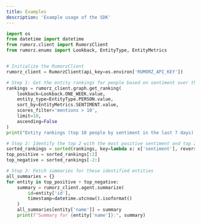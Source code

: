 ```yaml
---
title: Examples
description: 'Example usage of the SDK'
---
```


```python
import os
from datetime import datetime
from rumorz.client import RumorzClient
from rumorz.enums import Lookback, EntityType, EntityMetrics


# Initialize the RumorzClient
rumorz_client = RumorzClient(api_key=os.environ['RUMORZ_API_KEY'])

# Step 1: Get the entity rankings for people based on sentiment over the past 7 days.
rankings = rumorz_client.graph.get_ranking(
    lookback=Lookback.ONE_WEEK.value,
    entity_type=EntityType.PERSON.value,
    sort_by=EntityMetrics.SENTIMENT.value,
    scores_filter='mentions > 10',
    limit=10,
    ascending=False
)
print("Entity rankings (top 10 people by sentiment in the last 7 days):", rankings)

# Step 2: Identify the top 2 with the most positive sentiment and top 2 with the most negative sentiment
sorted_rankings = sorted(rankings, key=lambda x: x['sentiment'], reverse=True)
top_positive = sorted_rankings[:2]
top_negative = sorted_rankings[-2:]

# Step 3: Fetch summaries for these identified entities
all_summaries = {}
for entity in top_positive + top_negative:
    summary = rumorz_client.agent.summarize(
        id=entity['id'],
        timestamp=datetime.utcnow().isoformat()
    )
    all_summaries[entity['name']] = summary
    print(f"Summary for {entity['name']}:", summary)

```